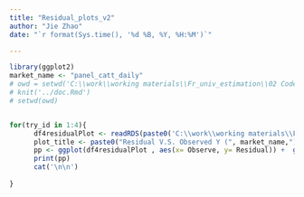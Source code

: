 ---
title: "Residual_plots_v2"
author: "Jie Zhao"
date: "`r format(Sys.time(), '%d %B, %Y, %H:%M')`"

---


```{r, r, echo=FALSE, eval=TRUE, message=FALSE}
library(ggplot2)
market_name <- "panel_catt_daily"
# owd = setwd('C:\\work\\working materials\\Fr_univ_estimation\\02 Code\\01 outlier deletion\\Results\\2017-01-22 10.22.56')
# knit('../doc.Rmd')
# setwd(owd)


for(try_id in 1:4){
      df4residualPlot <- readRDS(paste0('C:\\work\\working materials\\Fr_univ_estimation\\02 Code\\01 outlier deletion\\Results\\2017-01-22 12.27.54\\residualTb_try', try_id, '.RDS'))
      plot_title <- paste0("Residual V.S. Observed Y (", market_name,"), with Survey variables, try", try_id)
      pp <- ggplot(df4residualPlot , aes(x= Observe, y= Residual)) +  geom_point() + ggtitle(plot_title)
      print(pp)
      cat('\n\n')
      
}
```
